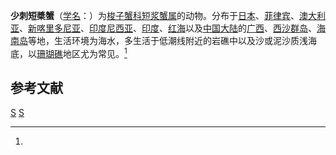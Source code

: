 {{Speciesbox
| taxon = Thalamita danae
| binomial_authority = (Stimpson, 1858)<ref name='id11678'>{{cite web| url =http://www.bioinfo.cn/db05/BjdwSpecies.php?action=view&id=11678| title =少刺短浆蟹| work =《中国动物物种编目数据库》| publisher =中国科学院微生物研究所| author =中国科学院动物研究所| accessdate =2009-04-28| deadurl =yes| archiveurl =https://web.archive.org/web/20160305040631/http://www.bioinfo.cn/db05/BjdwSpecies.php?action=view&id=11678| archivedate =2016-03-05}}</ref>
}}

'''少刺短槳蟹'''（[[学名|学名]]：{{lang|la|''Thalamita danae''}}）为[[梭子蟹科|梭子蟹科]][[短浆蟹属|短浆蟹属]]的动物。分布于[[日本|日本]]、[[菲律宾|菲律宾]]、[[澳大利亚|澳大利亚]]、[[新喀里多尼亚|新喀里多尼亚]]、[[印度尼西亚|印度尼西亚]]、[[印度|印度]]、[[红海|红海]]以及[[中国大陆|中国大陆]]的[[广西|广西]]、[[西沙群岛|西沙群岛]]、[[海南岛|海南岛]]等地，生活环境为海水，多生活于低潮线附近的岩礁中以及沙或泥沙质浅海底，以[[珊瑚礁|珊瑚礁]]地区尤为常见。<ref name='id11678'/>

== 参考文献 ==
{{reflist}}

{{螃蟹小作品}}

{{Taxonbar}}
[[Category:1858年描述的动物|S]]
[[Category:短槳蟹属|S]]